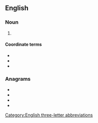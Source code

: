 ==English==

===Noun===
{{en-noun|-}}

# {{initialism of|adenosine diphosphate|lang=en}}

====Coordinate terms====
* {{l|en|A}}
* {{l|en|AMP}}
* {{l|en|ATP}}

===Anagrams===
* {{l|en|dap}}
* {{l|en|DPA}}
* {{l|en|pad}}
* {{l|en|PDA}}

[[Category:English three-letter abbreviations]]